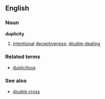 ==English==
===Noun===
'''duplicity'''
# [[intentional]] [[deceptiveness]]; [[double-dealing]]
===Related terms===
*[[duplicitous]]
===See also===
*[[double cross]]